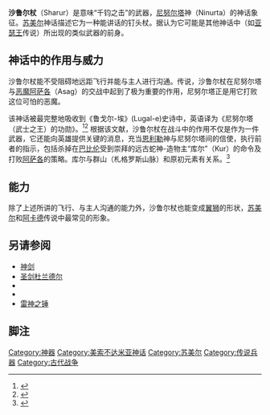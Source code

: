 {{Mesopotamian myth|expanded=3}}
'''沙鲁尔杖'''（Sharur）是意味“千钧之击”的武器，[[尼努尔塔|尼努尔塔]]神（Ninurta）的神话象征。[[苏美尔|苏美尔]]神话描述它为一种能讲话的钉头杖。据认为它可能是其他神话中（如[[亚瑟王|亚瑟王]]传说）所出现的类似武器的前身。

==神话中的作用与威力==
沙鲁尔杖能不受阻碍地远距飞行并能与主人进行沟通。传说，沙鲁尔杖在尼努尔塔与[[恶魔|恶魔]][[阿萨各|阿萨各]]（Asag）的交战中起到了极为重要的作用，尼努尔塔正是用它打败这位可怕的恶魔。

该神话被最完整地吸收到《鲁戈尔-埃》(Lugal-e)史诗中，英语译为《尼努尔塔（武士之王）的功勋》。<ref>{{cite book|last=Black|first=J.A., G. Cunningham, E. Robson, G. Zolyomi|title=The Exploits of Ninurta (or 'Ninurta Lugal-E')|year=1998|publisher=Oxford|url=http://www.gatewaystobabylon.com/myths/texts/ninurta/exploitninurta.htm|access-date=2014-08-06|archive-date=2018-12-30|archive-url=https://web.archive.org/web/20181230015337/http://www.gatewaystobabylon.com/myths/texts/ninurta/exploitninurta.htm|dead-url=no}}</ref><ref>{{cite book|last=Black|first=J.A., G. Cunningham, E. Robson, G. Zolyomi|title=Ninurta|year=1998|publisher=Oxford|url=http://etcsl.orinst.ox.ac.uk/cgi-bin/etcsl.cgi?text=t.1.6.2&charenc=j#|access-date=2014-08-06|archive-date=2019-04-04|archive-url=https://web.archive.org/web/20190404202022/http://etcsl.orinst.ox.ac.uk/cgi-bin/etcsl.cgi?text=t.1.6.2|dead-url=yes}}</ref> 根据该文献，沙鲁尔杖在战斗中的作用不仅是作为一件武器，它还能向英雄提供关键的消息，充当[[恩利勒|恩利勒]]神与尼努尔塔间的信使，执行前者的指示，包括杀掉在[[巴比伦|巴比伦]]受到崇拜的远古蛇神-造物主“库尔”（Kur）的命令及打败[[阿萨各|阿萨各]]的策略。库尔与群山（札格罗斯山脉）和原初元素有关系。<ref>{{cite web |url=http://www.article90.learningthroughstories.net/ |title=Sharur |publisher=Article90.learningthroughstories.net |date=2011-10-06 |accessdate=2012-07-07 |deadurl=yes |archiveurl=https://web.archive.org/web/20110716110539/http://www.article90.learningthroughstories.net/ |archivedate=2011-07-16 }}</ref>

==能力==
除了上述所讲的飞行、与主人沟通的能力外，沙鲁尔杖也能变成[[舍杜|翼狮]]的形状，[[苏美尔|苏美尔]]和[[阿卡德|阿卡德]]传说中最常见的形象。

==另请参阅==
*[[神剑|神剑]]
*[[圣剑杜兰德尔|圣剑杜兰德尔]]
*{{Link-en|神话武器列表|List of mythological weapons}}
*{{Link-en|雅撒库|Asakku}}
*[[雷神之锤|雷神之锤]]

==脚注==
{{Reflist}}

[[Category:神器|Category:神器]]
[[Category:美索不达米亚神话|Category:美索不达米亚神话]]
[[Category:苏美尔|Category:苏美尔]]
[[Category:传说兵器|Category:传说兵器]]
[[Category:古代战争|Category:古代战争]]